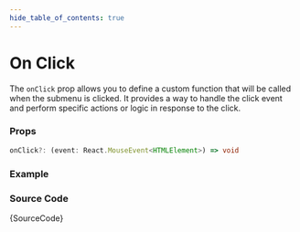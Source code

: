 ```yaml
---
hide_table_of_contents: true
---
```



# On Click

The `onClick` prop allows you to define a custom function that will be called when the submenu is clicked. It provides a way to handle the click event and perform specific actions or logic in response to the click.

### Props

```ts noCopy
onClick?: (event: React.MouseEvent<HTMLElement>) => void
```

### Example

<IframeWindow url='http://localhost:3000/menu-examples/vertical-menu/submenu/on-click' />

### Source Code

<TsToJsCodeSnippet>{SourceCode}</TsToJsCodeSnippet>
